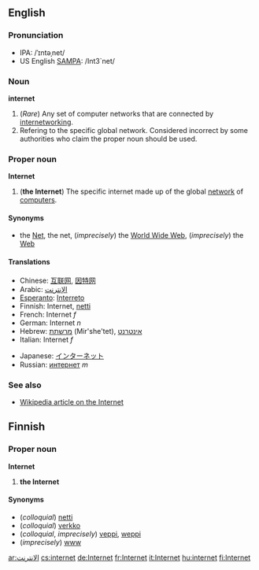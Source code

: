 ==English==
===Pronunciation===
*IPA: /ˈɪntəˌnet/
*US English [[SAMPA]]: /Int3`net/

===Noun===
'''internet'''

#(''Rare'') Any set of computer networks that are connected by [[internetworking]].
#Refering to the specific global network. Considered incorrect by some authorities who claim the proper noun should be used.

===Proper noun===
'''Internet'''

#('''the Internet''') The specific internet made up of the global [[network]] of [[computer]]s.

====Synonyms====
*the [[Net]], the net, (''imprecisely'') the [[World Wide Web]], (''imprecisely'') the [[Web]]

====Translations====
{{top}}
*Chinese: [[互联网]], [[因特网]]
*Arabic:  [[ الإنترنت ]]
*[[Esperanto]]: [[Interreto]]
*Finnish: Internet, [[netti]]
*French: Internet ''f''
*German: Internet ''n''
*Hebrew: [[מרשתת]] (Mir'she'tet), [[אינטרנט]]
*Italian: Internet ''f''
{{mid}}
*Japanese: [[インターネット]]
*Russian: [[интернет]] ''m''
{{bottom}}

===See also===
*[[w:Internet|Wikipedia article on the Internet]]

==Finnish==

===Proper noun===
'''Internet'''

# '''the Internet'''

====Synonyms====
*(''colloquial'') [[netti]]
*(''colloquial'') [[verkko]]
*(''colloquial'', ''imprecisely'') [[veppi]], [[weppi]]
*(''imprecisely'') [[www]]

[[ar:الانترنت]]
[[cs:internet]]
[[de:Internet]]
[[fr:Internet]]
[[it:Internet]]
[[hu:internet]]
[[fi:Internet]]
